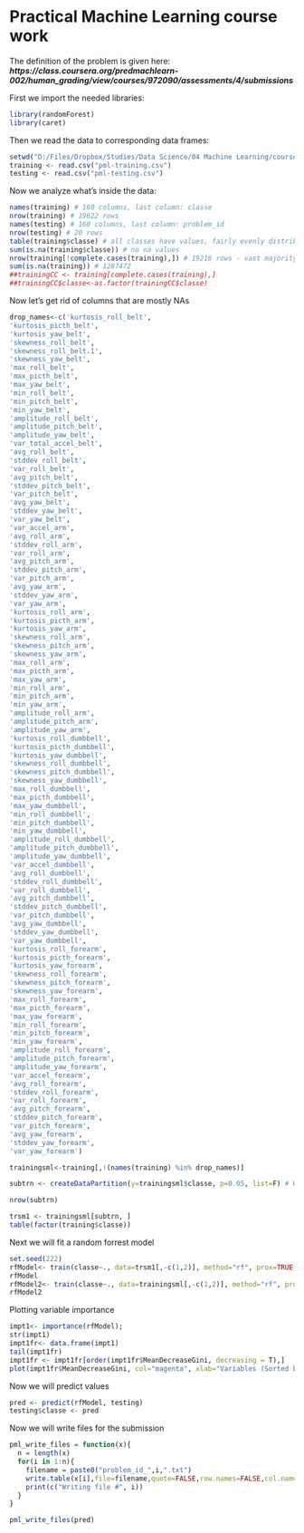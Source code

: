 Practical Machine Learning course work
========================================================

The definition of the problem is given here: ***https://class.coursera.org/predmachlearn-002/human_grading/view/courses/972090/assessments/4/submissions***

First we import the needed libraries:
```r
library(randomForest)
library(caret)
```
Then we read the data to corresponding data frames: 

```r
setwd("D:/Files/Dropbox/Studies/Data Science/04 Machine Learning/coursework")
training <- read.csv("pml-training.csv")
testing <- read.csv("pml-testing.csv")

```
Now we analyze what's inside the data:

```r
names(training) # 160 columns, last column: classe
nrow(training) # 19622 rows
names(testing) # 160 columns, last column: problem_id
nrow(testing) # 20 rows
table(training$classe) # all classes have values, fairly evenly distributed
sum(is.na(training$classe)) # no na values
nrow(training[!complete.cases(training),]) # 19216 rows - vast majority have na values!
sum(is.na(training)) # 1287472
##trainingCC <- training[complete.cases(training),]
##trainingCC$classe<-as.factor(trainingCC$classe)
```

Now let's get rid of columns that are mostly NAs
```r
drop_names<-c('kurtosis_roll_belt',
'kurtosis_picth_belt',
'kurtosis_yaw_belt',
'skewness_roll_belt',
'skewness_roll_belt.1',
'skewness_yaw_belt',
'max_roll_belt',
'max_picth_belt',
'max_yaw_belt',
'min_roll_belt',
'min_pitch_belt',
'min_yaw_belt',
'amplitude_roll_belt',
'amplitude_pitch_belt',
'amplitude_yaw_belt',
'var_total_accel_belt',
'avg_roll_belt',
'stddev_roll_belt',
'var_roll_belt',
'avg_pitch_belt',
'stddev_pitch_belt',
'var_pitch_belt',
'avg_yaw_belt',
'stddev_yaw_belt',
'var_yaw_belt',
'var_accel_arm',
'avg_roll_arm',
'stddev_roll_arm',
'var_roll_arm',
'avg_pitch_arm',
'stddev_pitch_arm',
'var_pitch_arm',
'avg_yaw_arm',
'stddev_yaw_arm',
'var_yaw_arm',
'kurtosis_roll_arm',
'kurtosis_picth_arm',
'kurtosis_yaw_arm',
'skewness_roll_arm',
'skewness_pitch_arm',
'skewness_yaw_arm',
'max_roll_arm',
'max_picth_arm',
'max_yaw_arm',
'min_roll_arm',
'min_pitch_arm',
'min_yaw_arm',
'amplitude_roll_arm',
'amplitude_pitch_arm',
'amplitude_yaw_arm',
'kurtosis_roll_dumbbell',
'kurtosis_picth_dumbbell',
'kurtosis_yaw_dumbbell',
'skewness_roll_dumbbell',
'skewness_pitch_dumbbell',
'skewness_yaw_dumbbell',
'max_roll_dumbbell',
'max_picth_dumbbell',
'max_yaw_dumbbell',
'min_roll_dumbbell',
'min_pitch_dumbbell',
'min_yaw_dumbbell',
'amplitude_roll_dumbbell',
'amplitude_pitch_dumbbell',
'amplitude_yaw_dumbbell',
'var_accel_dumbbell',
'avg_roll_dumbbell',
'stddev_roll_dumbbell',
'var_roll_dumbbell',
'avg_pitch_dumbbell',
'stddev_pitch_dumbbell',
'var_pitch_dumbbell',
'avg_yaw_dumbbell',
'stddev_yaw_dumbbell',
'var_yaw_dumbbell',
'kurtosis_roll_forearm',
'kurtosis_picth_forearm',
'kurtosis_yaw_forearm',
'skewness_roll_forearm',
'skewness_pitch_forearm',
'skewness_yaw_forearm',
'max_roll_forearm',
'max_picth_forearm',
'max_yaw_forearm',
'min_roll_forearm',
'min_pitch_forearm',
'min_yaw_forearm',
'amplitude_roll_forearm',
'amplitude_pitch_forearm',
'amplitude_yaw_forearm',
'var_accel_forearm',
'avg_roll_forearm',
'stddev_roll_forearm',
'var_roll_forearm',
'avg_pitch_forearm',
'stddev_pitch_forearm',
'var_pitch_forearm',
'avg_yaw_forearm',
'stddev_yaw_forearm',
'var_yaw_forearm')

trainingsml<-training[,!(names(training) %in% drop_names)]

subtrn <- createDataPartition(y=trainingsml$classe, p=0.05, list=F) # We're building RF on a small subset of training rows because they are enough

nrow(subtrn)

trsm1 <- trainingsml[subtrn, ]
table(factor(training$classe))

```

Next we will fit a random forrest model

```r
set.seed(222)
rfModel<- train(classe~., data=trsm1[,-c(1,2)], method="rf", prox=TRUE, importance=T) ## small subset of rows but with proper bootstrapping of variables
rfModel
rfModel2<- train(classe~., data=trainingsml[,-c(1,2)], method="rf", prox=TRUE, trControl = trainControl(method = "cv", number = 2), importance=T) ## all rows of training set but with simpler train control algorithm
rfModel2

```

Plotting variable importance

```r

impt1<- importance(rfModel);
str(impt1)
impt1fr<- data.frame(impt1)
tail(impt1fr)
impt1fr <- impt1fr[order(impt1fr$MeanDecreaseGini, decreasing = T),]
plot(impt1fr$MeanDecreaseGini, col="magenta", xlab="Variables (Sorted by Importance)", ylab="Importance, Gini coefficient", main="Variable Importance for Random Forest model")

```

Now we will predict values

```r
pred <- predict(rfModel, testing)
testing$classe <- pred

```

Now we will write files for the submission

```r

pml_write_files = function(x){
  n = length(x)
  for(i in 1:n){
    filename = paste0("problem_id_",i,".txt")
    write.table(x[i],file=filename,quote=FALSE,row.names=FALSE,col.names=FALSE)
    print(c("Writing file #", i))
  }
}

pml_write_files(pred)
```




